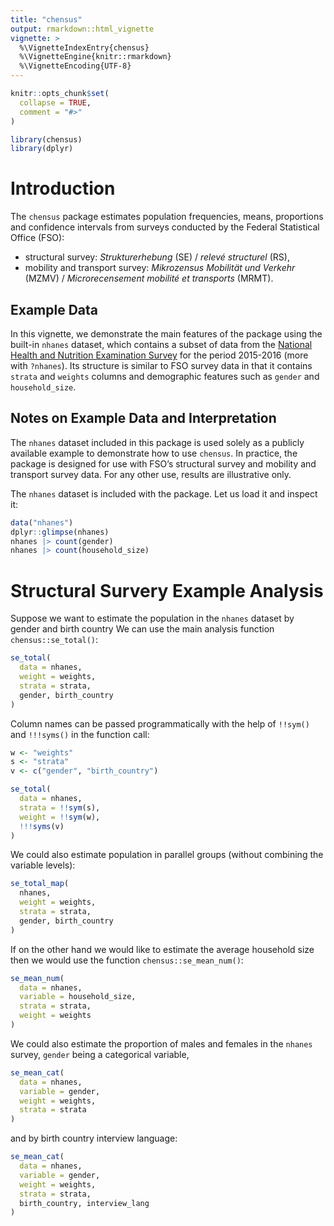 ```yaml
---
title: "chensus"
output: rmarkdown::html_vignette
vignette: >
  %\VignetteIndexEntry{chensus}
  %\VignetteEngine{knitr::rmarkdown}
  %\VignetteEncoding{UTF-8}
---
```


```r
knitr::opts_chunk$set(
  collapse = TRUE,
  comment = "#>"
)
```


```r
library(chensus)
library(dplyr)
```

# Introduction

The `chensus` package estimates population frequencies, means,
proportions and confidence intervals from surveys conducted by
the Federal Statistical Office (FSO):

-   structural survey: *Strukturerhebung* (SE) / *relevé structurel* (RS),
-   mobility and transport survey: *Mikrozensus Mobilität und Verkehr*
    (MZMV) / *Microrecensement mobilité et transports* (MRMT).

## Example Data

In this vignette, we demonstrate the main features of the package using the built-in `nhanes` dataset, which contains a subset of data from the [National Health and Nutrition Examination Survey](https://wwwn.cdc.gov/Nchs/Nhanes/2015-2016/DEMO_I.htm) for the period 2015-2016 (more with `?nhanes`). Its structure is similar to FSO survey data in that it contains `strata` and `weights` columns and demographic features such as `gender` and `household_size`.

## Notes on Example Data and Interpretation

The `nhanes` dataset included in this package is used solely as a publicly available example to demonstrate how to use `chensus`. In practice, the package is designed for use with FSO's structural survey and mobility and transport survey data. For any other use, results are illustrative only.

The `nhanes` dataset is included with the package. Let us load it and inspect it:
```r
data("nhanes")
dplyr::glimpse(nhanes)
nhanes |> count(gender)
nhanes |> count(household_size)
```

# Structural Survery Example Analysis

Suppose we want to estimate the population in the `nhanes` dataset by gender and birth country We can use the main analysis function `chensus::se_total()`:

```r
se_total(
  data = nhanes,
  weight = weights,
  strata = strata,
  gender, birth_country
)
```

Column names can be passed programmatically with the help of `!!sym()` and `!!!syms()` in the function call:

```r
w <- "weights"
s <- "strata"
v <- c("gender", "birth_country")

se_total(
  data = nhanes,
  strata = !!sym(s),
  weight = !!sym(w),
  !!!syms(v)
)
```
We could also estimate population in parallel groups (without combining the variable levels):

```r
se_total_map(
  nhanes,
  weight = weights,
  strata = strata,
  gender, birth_country
)
```

If on the other hand we would like to estimate the average household size then we would use the function `chensus::se_mean_num()`:

```r
se_mean_num(
  data = nhanes,
  variable = household_size,
  strata = strata,
  weight = weights
)
```

We could also estimate the proportion of males and females in the `nhanes` survey, `gender` being a categorical variable, 

```r
se_mean_cat(
  data = nhanes,
  variable = gender,
  weight = weights,
  strata = strata
)
```
and by birth country interview language:

```r
se_mean_cat(
  data = nhanes,
  variable = gender,
  weight = weights,
  strata = strata,
  birth_country, interview_lang
)
```
